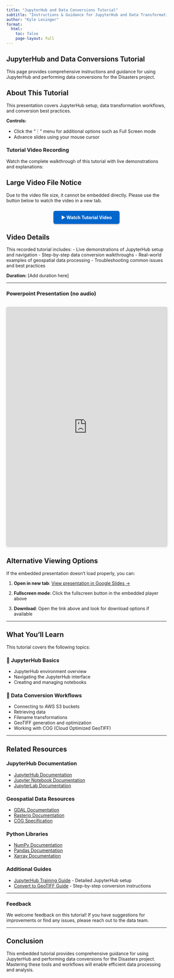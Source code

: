 ```yaml
---
title: "JupyterHub and Data Conversions Tutorial"
subtitle: "Instructions & Guidance for JupyterHub and Data Transformation"
author: "Kyle Lesinger"
format:
  html:
    toc: false
    page-layout: full
---
```


## JupyterHub and Data Conversions Tutorial

This page provides comprehensive instructions and guidance for using JupyterHub and performing data conversions for the Disasters project.

::: {.callout-note}
## About This Tutorial

This presentation covers JupyterHub setup, data transformation workflows, and conversion best practices.

**Controls:**
<ul>
<li>Click the "︙" menu for additional options such as Full Screen mode</li>
<li>Advance slides using your mouse cursor</li>
</ul>
:::

### Tutorial Video Recording

Watch the complete walkthrough of this tutorial with live demonstrations and explanations:

::: {.callout-warning}
## Large Video File Notice

Due to the video file size, it cannot be embedded directly. Please use the button below to watch the video in a new tab.

<div style="text-align: center; margin: 1.5rem 0;">
<a href="YOUR_VIDEO_LINK_HERE"
   target="_blank"
   style="display: inline-block; padding: 12px 24px; background-color: #0066cc; color: white; text-decoration: none; border-radius: 6px; font-weight: bold; box-shadow: 0 2px 4px rgba(0,0,0,0.2);">
   ▶ Watch Tutorial Video
</a>
</div>


:::

::: {.callout-note collapse="true"}
## Video Details

This recorded tutorial includes:
- Live demonstrations of JupyterHub setup and navigation
- Step-by-step data conversion walkthroughs
- Real-world examples of geospatial data processing
- Troubleshooting common issues and best practices

**Duration:** [Add duration here]
:::

---

### Powerpoint Presentation (no audio)

<div style="text-align: center; margin: 2rem 0;">
<iframe src="https://docs.google.com/presentation/d/e/2PACX-1vQ9fdhrG6PEK1294UikYIXlLtx-RPFaGlk92twtNctOrBF5GzUbIXAArg10armTTw/pubembed?start=false&loop=false&delayms=3000"
        frameborder="0"
        width="1280"
        height="749"
        allowfullscreen="true"
        mozallowfullscreen="true"
        webkitallowfullscreen="true"
        style="border: 1px solid #ccc; border-radius: 4px; box-shadow: 0 2px 8px rgba(0,0,0,0.1); max-width: 100%;">
</iframe>
</div>

::: {.callout-tip collapse="true"}
## Alternative Viewing Options

If the embedded presentation doesn't load properly, you can:

1. **Open in new tab**: [View presentation in Google Slides →](YOUR_FULL_LINK_HERE)

2. **Fullscreen mode**: Click the fullscreen button in the embedded player above

3. **Download**: Open the link above and look for download options if available
:::

---

## What You'll Learn

This tutorial covers the following topics:

### 🚀 JupyterHub Basics
- JupyterHub environment overview
- Navigating the JupyterHub interface
- Creating and managing notebooks

### 🔄 Data Conversion Workflows
- Connecting to AWS S3 buckets
- Retrieving data
- Filename transformations
- GeoTIFF generation and optimization
- Working with COG (Cloud Optimized GeoTIFF)

---

## Related Resources

### JupyterHub Documentation
- [JupyterHub Documentation](https://jupyterhub.readthedocs.io/)
- [Jupyter Notebook Documentation](https://jupyter-notebook.readthedocs.io/)
- [JupyterLab Documentation](https://jupyterlab.readthedocs.io/)

### Geospatial Data Resources
- [GDAL Documentation](https://gdal.org/)
- [Rasterio Documentation](https://rasterio.readthedocs.io/)
- [COG Specification](https://www.cogeo.org/)

### Python Libraries
- [NumPy Documentation](https://numpy.org/doc/)
- [Pandas Documentation](https://pandas.pydata.org/docs/)
- [Xarray Documentation](https://xarray.pydata.org/)

### Additional Guides
- [JupyterHub Training Guide](../Jupyterhub/jupyterhub-training-guide.qmd) - Detailed JupyterHub setup
- [Convert to GeoTIFF Guide](../Jupyterhub/convert_to_geotiff.qmd) - Step-by-step conversion instructions

---

### Feedback

We welcome feedback on this tutorial! If you have suggestions for improvements or find any issues, please reach out to the data team.

---

## Conclusion

This embedded tutorial provides comprehensive guidance for using JupyterHub and performing data conversions for the Disasters project. Mastering these tools and workflows will enable efficient data processing and analysis.


